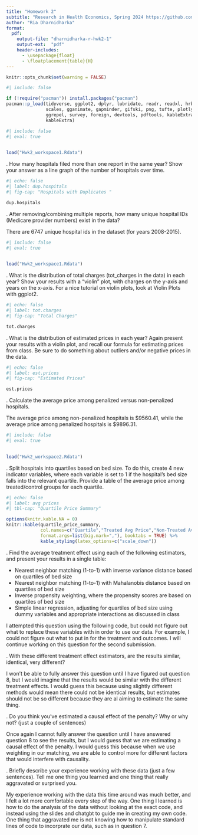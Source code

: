 ```yaml
---
title: "Homework 2"
subtitle: "Research in Health Economics, Spring 2024 https://github.com/riadharnidharka/Econ470hw2"
author: "Ria Dharnidharka"
format:
  pdf:
    output-file: "dharnidharka-r-hwk2-1"
    output-ext:  "pdf"
    header-includes:
      - \usepackage{float}
      - \floatplacement{table}{H}
---
```

```r
knitr::opts_chunk$set(warning = FALSE)
```

```r
#| include: false

if (!require("pacman")) install.packages("pacman")
pacman::p_load(tidyverse, ggplot2, dplyr, lubridate, readr, readxl, hrbrthemes, fixest,
               scales, gganimate, gapminder, gifski, png, tufte, plotly, OECD,
               ggrepel, survey, foreign, devtools, pdftools, kableExtra, modelsummary,
               kableExtra)
```
```r
#| include: false
#| eval: true

 
load("Hwk2_workspace1.Rdata")
```
\newpage

\vspace{.2in}
\noindent 1. How many hospitals filed more than one report in the same year? Show your answer as a line graph of the number of hospitals over time.<br>

```r
#| echo: false
#| label: dup.hospitals
#| fig-cap: "Hospitals with Duplicates "

dup.hospitals
```
\newpage

\vspace{.2in}
\noindent 2. After removing/combining multiple reports, how many unique hospital IDs (Medicare provider numbers) exist in the data?

There are 6747 unique hospital ids in the dataset (for years 2008-2015).

```r
#| include: false
#| eval: true

 
load("Hwk2_workspace1.Rdata")
```
\newpage

\newpage
\noindent 3. What is the distribution of total charges (tot_charges in the data) in each year? Show your results with a “violin” plot, with charges on the y-axis and years on the x-axis. For a nice tutorial on violin plots, look at Violin Plots with ggplot2.
```r
#| echo: false
#| label: tot.charges
#| fig-cap: "Total Charges"

tot.charges
```
\newpage

\newpage
\noindent 4. What is the distribution of estimated prices in each year? Again present your results with a violin plot, and recall our formula for estimating prices from class. Be sure to do something about outliers and/or negative prices in the data.
```r
#| echo: false
#| label: est.prices
#| fig-cap: "Estimated Prices"

est.prices
```
\newpage

\noindent 5. Calculate the average price among penalized versus non-penalized hospitals.

The average price among non-penalized hospitals is $9560.41, while the average price among penalized hospitals is $9896.31. 

```r
#| include: false
#| eval: true

 
load("Hwk2_workspace2.Rdata")
```
\newpage

\newpage
\noindent 6. Split hospitals into quartiles based on bed size. To do this, create 4 new indicator variables, where each variable is set to 1 if the hospital’s bed size falls into the relevant quartile. Provide a table of the average price among treated/control groups for each quartile.

```r
#| echo: false
#| label: avg prices
#| tbl-cap: "Quartile Price Summary"

options(knitr.kable.NA = 0)
knitr::kable(quartile_price_summary, 
             col.names=c("Quartile","Treated Avg Price","Non-Treated Avg Price"),
             format.args=list(big.mark=","), booktabs = TRUE) %>%
             kable_styling(latex_options=c("scale_down"))
```

\newpage
\noindent 7. Find the average treatment effect using each of the following estimators, and present your results in a single table:

- Nearest neighbor matching (1-to-1) with inverse variance distance based on quartiles of bed size
- Nearest neighbor matching (1-to-1) with Mahalanobis distance based on quartiles of bed size
- Inverse propensity weighting, where the propensity scores are based on quartiles of bed size
- Simple linear regression, adjusting for quartiles of bed size using dummy variables and appropriate interactions as discussed in class

I attempted this question using the following code, but could not figure out what to replace these variables with in order to use our data. For example, I could not figure out what to put in for the treatment and outcomes. I will continue working on this question for the second submission. 


\newpage
\noindent 8. With these different treatment effect estimators, are the results similar, identical, very different?

I won't be able to fully answer this question until I have figured out question 8, but I would imagine that the results would be similar with the different treatment effects. I would guess this because using slightly different methods would mean there could not be identical results, but estimates should not be so different because they are al aiming to estimate the same thing. 

\newpage
\noindent 9. Do you think you’ve estimated a causal effect of the penalty? Why or why not? (just a couple of sentences)

Once again I cannot fully answer the question until I have answered question 8 to see the results, but I would guess that we are estimating a causal effect of the penalty. I would guess this because when we use weighting in our matching, we are able to control more for different factors that would interfere with causality.

\newpage
\noindent 10. Briefly describe your experience working with these data (just a few sentences). Tell me one thing you learned and one thing that really aggravated or surprised you.

My experience working with the data this time around was much better, and I felt a lot more comfortable every step of the way. One thing I learned is how to do the analysis of the data without looking at the exact code, and instead using the slides and chatgbt to guide me in creating my own code. One thing that aggravated me is not knowing how to manipulate standard lines of code to incorprate our data, such as in question 7. 
